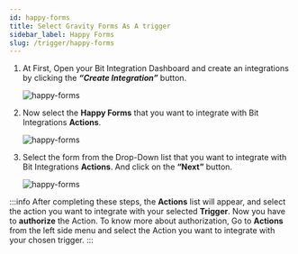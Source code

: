 ```yaml
---
id: happy-forms
title: Select Gravity Forms As A trigger
sidebar_label: Happy Forms
slug: /trigger/happy-forms
---
```




1. At First, Open your Bit Integration Dashboard and create an integrations by clicking the **_“Create Integration”_** button.

   <Image src="trigger/happy-forms/_create-integration" alt="happy-forms"  w="1020" h="350"/>

2. Now select the **Happy Forms** that you want to integrate with Bit Integrations **Actions**.

   <Image src="trigger/happy-forms/_select-happy-form" alt="happy-forms" w="1020" h="350"/>

3. Select the form from the Drop-Down list that you want to integrate with Bit Integrations **Actions**. And click on the **“Next”** button.

   <Image src="trigger/happy-forms/_select-form" alt="happy-forms" w="1020" h="350"/>

:::info
  After completing these steps, the **Actions** list will appear, and select the action you want to integrate with your selected **Trigger**. Now you have to **authorize** the Action. To know more about authorization, Go to **Actions** from the left side menu and select the Action you want to integrate with your chosen trigger.
:::
